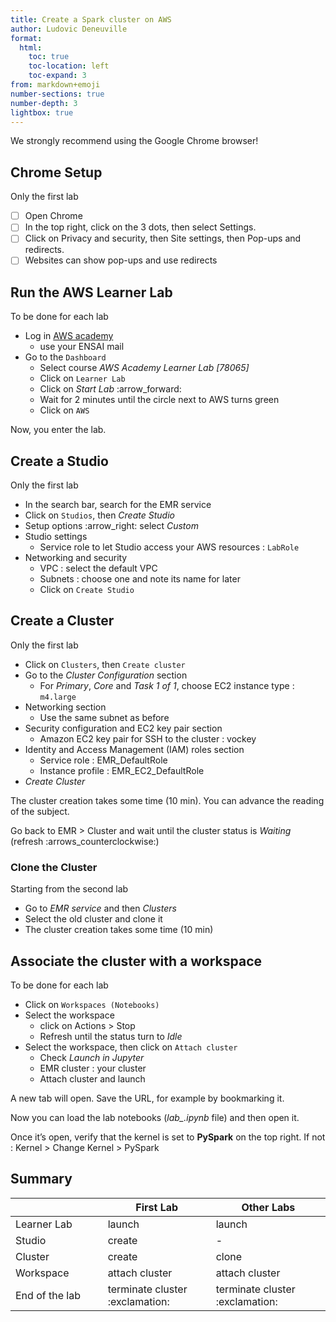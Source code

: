 ```yaml
---
title: Create a Spark cluster on AWS
author: Ludovic Deneuville
format:
  html:
    toc: true
    toc-location: left
    toc-expand: 3
from: markdown+emoji
number-sections: true
number-depth: 3
lightbox: true
---
```


::: {.callout-important}
We strongly recommend using the Google Chrome browser!
:::

## Chrome Setup

::: {.callout-caution}
Only the first lab
:::

- [ ] Open Chrome
- [ ] In the top right, click on the 3 dots, then select Settings.
- [ ] Click on Privacy and security, then Site settings, then Pop-ups and redirects.
- [ ] Websites can show pop-ups and use redirects

## Run the AWS Learner Lab

::: {.callout-caution}
To be done for each lab
:::

- Log in [AWS academy](https://awsacademy.instructure.com/login/canvas)
  - use your ENSAI mail
- Go to the `Dashboard`
	- Select course *AWS Academy Learner Lab [78065]*
	- Click on `Learner Lab`
  - Click on *Start Lab* :arrow_forward:
  - Wait for 2 minutes until the circle next to AWS turns green
  - Click on `AWS`

Now, you enter the lab.


## Create a Studio

::: {.callout-caution}
Only the first lab
:::

- In the search bar, search for the EMR service
- Click on `Studios`, then *Create Studio*
- Setup options :arrow_right: select *Custom*
- Studio settings
  - Service role to let Studio access your AWS resources : `LabRole`
- Networking and security
  - VPC : select the default VPC
  - Subnets : choose one and note its name for later
  - Click on `Create Studio`


## Create a Cluster

::: {.callout-caution}
Only the first lab
:::

- Click on `Clusters`, then `Create cluster`
- Go to the *Cluster Configuration* section
  - For *Primary*, *Core* and *Task 1 of 1*, choose EC2 instance type : `m4.large`
- Networking section
  - Use the same subnet as before
- Security configuration and EC2 key pair section
  - Amazon EC2 key pair for SSH to the cluster : vockey
- Identity and Access Management (IAM) roles section
  - Service role : EMR_DefaultRole
  - Instance profile : EMR_EC2_DefaultRole
- *Create Cluster*

The cluster creation takes some time (10 min). You can advance the reading of the subject.

Go back to EMR > Cluster and wait until the cluster status is *Waiting* (refresh :arrows_counterclockwise:)

### Clone the Cluster

::: {.callout-caution}
Starting from the second lab
:::

- Go to *EMR service* and then *Clusters*
- Select the old cluster and clone it
- The cluster creation takes some time (10 min)


## Associate the cluster with a workspace

::: {.callout-caution}
To be done for each lab
:::

- Click on `Workspaces (Notebooks)`
- Select the workspace
  - click on Actions > Stop
  - Refresh until the status turn to *Idle*
- Select the workspace, then click on `Attach cluster`
  - Check *Launch in Jupyter*
  - EMR cluster : your cluster
  - Attach cluster and launch

A new tab will open. Save the URL, for example by bookmarking it.

Now you can load the lab notebooks (*lab_.ipynb* file) and then open it.

Once it's open, verify that the kernel is set to **PySpark** on the top right. If not : Kernel > Change Kernel > PySpark


## Summary {.unnumbered}

|                | First Lab         | Other Labs         |
|----------------|-------------------|--------------------|
| Learner Lab    | launch            | launch             |
| Studio         | create            | -                  |
| Cluster        | create            | clone              |
| Workspace      | attach cluster    | attach cluster     |
| End of the lab | terminate cluster :exclamation: | terminate cluster :exclamation: | 
